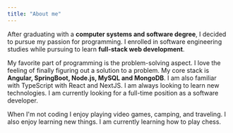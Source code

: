 ```yaml
---
title: "About me"
---
```


After graduating with a **computer systems and software degree**, I decided to pursue my passion for programming. I enrolled in software engineering studies while pursuing to learn **full-stack web development**.

My favorite part of programming is the problem-solving aspect. I love the feeling of finally figuring out a solution to a problem. My core stack is **Angular, SpringBoot, Node.js, MySQL and MongoDB**. I am also familiar with TypeScript with React and NextJS. I am always looking to learn new technologies. I am currently looking for a full-time position as a software developer.

When I'm not coding I enjoy playing video games, camping, and traveling. I also enjoy learning new things. I am currently learning how to play chess.
